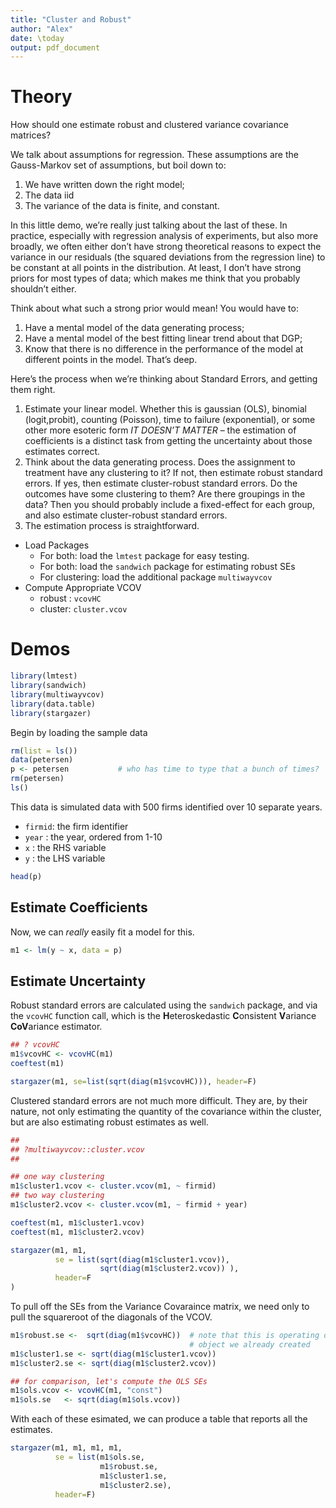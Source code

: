 ```yaml
---
title: "Cluster and Robust"
author: "Alex"
date: \today
output: pdf_document
---
```


# Theory 
How should one estimate robust and clustered variance covariance matrices?

We talk about assumptions for regression. These assumptions are the Gauss-Markov set of assumptions, but boil down to:

1. We have written down the right model;
2. The data iid
3. The variance of the data is finite, and constant.

In this little demo, we're really just talking about the last of these.
In practice, especially with regression analysis of experiments, but also
more broadly, we often either don't have strong theoretical reasons to
expect the variance in our residuals (the squared deviations from the
regression line) to be constant at all points in the distribution.
At least, I don't have strong priors for most types of data; which makes
me think that you probably shouldn't either.

Think about what such a strong prior would mean! You would have to:

1. Have a mental model of the data generating process;
2. Have a mental model of the best fitting linear trend about that DGP;
3. Know that there is no difference in the performance of the model at
   different points in the model. That's deep.

Here's the process when we're thinking about Standard Errors, and getting them
right.

1. Estimate your linear model. Whether this is gaussian (OLS), binomial (logit,probit), counting (Poisson), time to failure (exponential), or some other more esoteric form *IT DOESN'T MATTER* -- the estimation of coefficients is a distinct task from getting the uncertainty about those estimates correct.
2. Think about the data generating process. Does the assignment to treatment have any clustering to it? If not, then estimate robust standard errors. If yes, then estimate cluster-robust standard errors. Do the outcomes have some clustering to them? Are there groupings in the data? Then you should probably include a fixed-effect for each group, and also estimate cluster-robust standard errors.
3. The estimation process is straightforward.

- Load Packages
  - For both: load the `lmtest` package for easy testing.
  - For both: load the `sandwich` package for estimating robust SEs
  - For clustering: load the additional package `multiwayvcov`
- Compute Appropriate VCOV
  - robust : `vcovHC`
  - cluster: `cluster.vcov`

# Demos 
```r
library(lmtest)
library(sandwich)
library(multiwayvcov)
library(data.table)
library(stargazer)
``` 

Begin by loading the sample data 

```r
rm(list = ls())
data(petersen)
p <- petersen           # who has time to type that a bunch of times? 
rm(petersen)
ls()
``` 

This data is simulated data with 500 firms identified over 10 separate years.

- `firmid`: the firm identifier 
- `year`  : the year, ordered from 1-10
- `x`     : the RHS variable
- `y`     : the LHS variable 

```r
head(p)
``` 

## Estimate Coefficients 
Now, we can *really* easily fit a model for this. 

```r
m1 <- lm(y ~ x, data = p)
``` 

## Estimate Uncertainty  

Robust standard errors are calculated using the `sandwich` package, and via the `vcovHC` function call, which is the **H**eteroskedastic **C**onsistent **V**ariance **Co****V**ariance estimator. 

```r
## ? vcovHC
m1$vcovHC <- vcovHC(m1)
coeftest(m1)
```

```r
stargazer(m1, se=list(sqrt(diag(m1$vcovHC))), header=F)
```

Clustered standard errors are not much more difficult. They are, by their nature, not only estimating the quantity of the covariance within the cluster, but are also estimating robust estimates as well. 

```r
## 
## ?multiwayvcov::cluster.vcov
## 

## one way clustering 
m1$cluster1.vcov <- cluster.vcov(m1, ~ firmid)
## two way clustering
m1$cluster2.vcov <- cluster.vcov(m1, ~ firmid + year)

coeftest(m1, m1$cluster1.vcov)
coeftest(m1, m1$cluster2.vcov)
```

```r
stargazer(m1, m1, 
          se = list(sqrt(diag(m1$cluster1.vcov)), 
                    sqrt(diag(m1$cluster2.vcov)) ), 
          header=F
) 
```

To pull off the SEs from the Variance Covaraince matrix, we need only to pull the squareroot of the diagonals of the VCOV. 

```r
m1$robust.se <-  sqrt(diag(m1$vcovHC))  # note that this is operating on the
                                        # object we already created
m1$cluster1.se <- sqrt(diag(m1$cluster1.vcov))
m1$cluster2.se <- sqrt(diag(m1$cluster2.vcov))

## for comparison, let's compute the OLS SEs
m1$ols.vcov <- vcovHC(m1, "const")
m1$ols.se   <- sqrt(diag(m1$ols.vcov))
``` 

With each of these esimated, we can produce a table that reports all the estimates. 

```r
stargazer(m1, m1, m1, m1,
          se = list(m1$ols.se, 
                    m1$robust.se,
                    m1$cluster1.se,
                    m1$cluster2.se),
          header=F)
```
